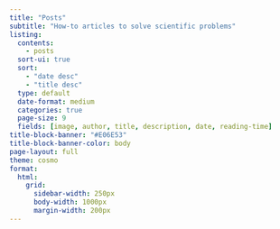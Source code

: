 ```yaml
---
title: "Posts"
subtitle: "How-to articles to solve scientific problems"
listing:
  contents: 
    - posts
  sort-ui: true
  sort: 
    - "date desc"
    - "title desc"
  type: default
  date-format: medium
  categories: true
  page-size: 9
  fields: [image, author, title, description, date, reading-time]
title-block-banner: "#E06E53"
title-block-banner-color: body
page-layout: full
theme: cosmo
format: 
  html: 
    grid:
      sidebar-width: 250px
      body-width: 1000px
      margin-width: 200px
---
```


